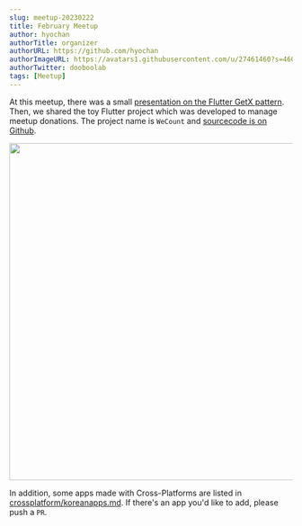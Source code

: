 ```yaml
---
slug: meetup-20230222
title: February Meetup
author: hyochan
authorTitle: organizer
authorURL: https://github.com/hyochan
authorImageURL: https://avatars1.githubusercontent.com/u/27461460?s=460&u=b5860875e26d33fd70fd210f4ea74f81cdf9d99b&v=4
authorTwitter: dooboolab
tags: [Meetup]
---
```



At this meetup, there was a small [presentation on the Flutter GetX pattern](https://youtu.be/vD8ldHv5D6Q). Then, we shared the toy Flutter project which was developed to manage meetup donations. The project name is `WeCount` and [sourcecode is on Github](https://github.com/crossplatformkorea/wecount).

<img src="https://user-images.githubusercontent.com/27461460/222333157-757f2e57-be0b-419b-ab9f-224c62d0bd7a.png" width="600" />

In addition, some apps made with Cross-Platforms are listed in [crossplatform/koreanapps.md](https://github.com/crossplatformkorea/koreanapps.md). If there's an app you'd like to add, please push a `PR`.

<AdFitMobileBanner
  unit="DAN-mhiKCkCNnnFtwxGh"
  className="adfit-middle-mobile-2023-02-22"
/>
